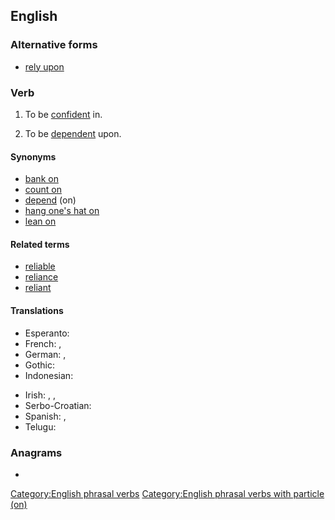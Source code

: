 ==English==

===Alternative forms===
* [[rely upon]]

===Verb===
{{en-verb|relies on|relying on|relied on}}

# To be [[confident]] in.
#: {{ux|en|I know I can '''rely on''' you.}}
# To be [[dependent]] upon.
#: {{ux|en|The city '''relies on''' the subway system.}}

====Synonyms====
* [[bank on]]
* [[count on]]
* [[depend]] (on)
* [[hang one's hat on]]
* [[lean on]]

====Related terms====
* [[reliable]]
* [[reliance]]
* [[reliant]]

====Translations====
{{trans-top|to be confident in}}
* Esperanto: {{t+|eo|fidi}}
* French: {{t|fr|se [[fier]] à}}, {{t+|fr|compter sur}}
* German: {{t|de|sich [[verlassen]] auf}}, {{t+|de|zählen auf}}
* Gothic: {{t|got|𐍄𐍂𐌰𐌿𐌰𐌽}}
* Indonesian: {{t+|id|mengandalkan}}
{{trans-mid}}
* Irish: {{t|ga|[[dóchas]] a bheith agat as}}, {{t|ga|[[iontaoibh]] a bheith agat as}}, {{t|ga|téigh i muinín}}
* Serbo-Croatian: {{t|sh|[[osloniti]] se na}}
* Spanish: {{t|es|[[atenerse]] a}}, {{t|es|[[confiar]] en}}
* Telugu: {{t+|te|విశ్వసించు|sc=Telu}}
{{trans-bottom}}

===Anagrams===
* {{anagrams|en|a=elnory|neroly}}

[[Category:English phrasal verbs]]
[[Category:English phrasal verbs with particle (on)]]